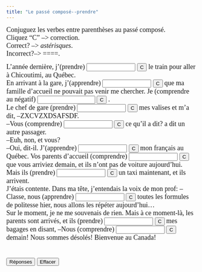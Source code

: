 ```yaml
---
title: "Le passé composé--prendre"
---
```


<p align=left><font face="Garamond" size="4">Conjuguez les verbes entre 
        parenthèses au passé composé.<br>
        Cliquez "C" --&gt; correction.<br>
        Correct? --&gt; *astérisques*. <br>
        Incorrect?--&gt; ====.<br>
        </font></p>

 <form action="" method=post>
              <font face="Garamond" size="4">L'année dernière, j'(prendre) 
              <input size=13 
      name=item1>
              <input onClick="dasher(form.item1, 'ai pris')" type=button value=C name=Button>
              le train pour aller à Chicoutimi, au Québec. <br>
              En arrivant à la gare, j'(apprendre) 
              <input size=13 name=item2>
              <input onClick="dasher(form.item2, 'ai appris')" type=button value=C name=Button>
              que ma famille d'accueil ne pouvait pas venir me chercher. Je (comprendre 
              au négatif) 
              <input size=16 name=item3>
              <input onClick="dasher(form.item3, 'n\'ai pas compris')" type=button value=C name=Button>
              . <br>
              Le chef de gare (prendre) 
              <input size=13 name=item4>
              <input onClick="dasher(form.item4, 'a pris')" type=button value=C name=Button>
              mes valises et m'a dit, --ZXCVZXDSAFSDF. <br>
              --Vous (comprendre) 
              <input 
      size=13 name=item5>
              <input onClick="dasher(form.item5, 'avez compris')" type=button value=C name=Button>
              ce qu'il a dit? a dit un autre passager. <br>
              --Euh, non, et vous?<br>
              --Oui, dit-il. J'(apprendre) 
              <input size=13 name=item6>
              <input onClick="dasher(form.item6, 'ai appris')" type=button value=C name=Button>
              mon français au Québec. Vos parents d'accueil (comprendre) 
              <input size=13 
      name=item7>
              <input onClick="dasher(form.item7, 'ont compris')" type=button value=C name=Button>
              que vous arriviez demain, et ils n'ont pas de voiture aujourd'hui. 
              Mais ils (prendre) 
              <input size=13 name=item8>
              <input onClick="dasher(form.item8, 'ont pris')" type=button value=C name=Button>
              un taxi maintenant, et ils arrivent.<br>
              J'étais contente. Dans ma t&ecirc;te, j'entendais la voix de mon 
              prof: --Classe, nous (apprendre) 
              <input size=13 name=item9>
              <input onClick="dasher(form.item9, 'avons appris')" type=button value=C name=Button>
              toutes les formules de politesse hier, nous allons les r&eacute;p&eacute;ter 
              aujourd'hui...<br>
              Sur le moment, je ne me souvenais de rien. Mais à ce moment-là, 
              les parents sont arrivés, et ils (prendre) 
              <input size=13 name=item10>
              <input onClick="dasher(form.item10, 'ont pris')" type=button value=C name=Button>
              mes bagages en disant, --Nous (comprendre) 
              <input size=13 name=item11>
              <input onClick="dasher(form.item11, 'avons compris')" type=button value=C name=Button>
              demain! Nous sommes désolés! Bienvenue au Canada! <br>
              <br>
              <br>
              <input onClick="form.item1.value='ai pris';form.item2.value='ai appris';form.item3.value='n\'ai pas compris';form.item4.value='a pris';form.item5.value='avez compris';form.item6.value='ai appris';form.item7.value='ont compris';form.item8.value='ont pris';form.item9.value='avons appris';form.item10.value='ont pris';form.item11.value='avons compris';" type=button value="Réponses" name=Button>
              <input onClick="form.item1.value='';form.item2.value='';form.item3.value='';form.item4.value='';form.item5.value='';form.item6.value='';form.item7.value='';form.item8.value='';form.item9.value='';form.item10.value='';form.item11.value='';" type=button value="Effacer" name=Button>
              </font> 
            </form>

<SCRIPT Language="JavaScript">
//  This code is based on George Mitrevski's original CLOZE code.  
//  Dennie Hoopingarner modified it to provide more detailed feedback about the user's responses, 
//  in a manner similar to the Dasher program.
//  You are welcome to use and modify this code, but please give credit where credit is due. 
//  Dennie Hoopingarner, Michigan State University  hooping4@msu.edu
//  Content by: Alison Murray Levine, University of Virginia, alevine@virginia.edu, 
function dasher(Student, Correct) {
var studentAnswer = Student.value;
var correctAnswer = Correct;
result = ""
for (var c = 0; c< correctAnswer.length; c ++) {
	var CorrectX = correctAnswer.charAt(c);
	var StudentX = studentAnswer.charAt(c);
	if (CorrectX == StudentX) {
	result = result + CorrectX;
	}
	else {
	result = result +  "=";
	}
}
Student.value = result;
    if (studentAnswer == correctAnswer){
    Student.value = "*" + studentAnswer + "*";
    }
}

<!-- done hiding --></SCRIPT>